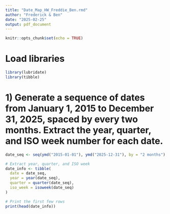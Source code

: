 ```yaml
---
title: "Date_Map_HW_Freddie_Ben.rmd"
author: "Frederick & Ben"
date: "2025-02-25"
output: pdf_document
---
```


```r
knitr::opts_chunk$set(echo = TRUE)
```
# Load libraries 
```r
library(lubridate)
library(tibble)  

```
# 1) Generate a sequence of dates from January 1, 2015 to December 31, 2025, spaced by every two months. Extract the year, quarter, and ISO week number for each date.
```r
date_seq <- seq(ymd("2015-01-01"), ymd("2025-12-31"), by = "2 months")

# Extract year, quarter, and ISO week
date_info <- tibble(
  date = date_seq,
  year = year(date_seq),
  quarter = quarter(date_seq),
  iso_week = isoweek(date_seq)
)

# Print the first few rows
print(head(date_info))

```

